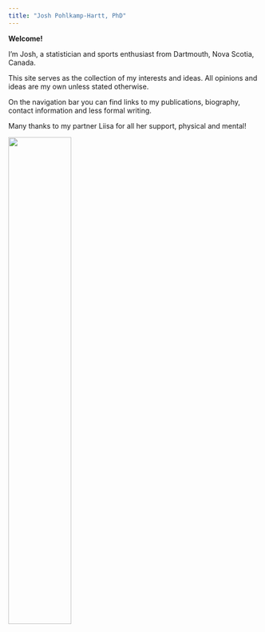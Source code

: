 ```yaml
---
title: "Josh Pohlkamp-Hartt, PhD"
---
```


**Welcome!**

I'm Josh, a statistician and sports enthusiast from Dartmouth, Nova Scotia, Canada.

This site serves as the collection of my interests and ideas. All opinions and ideas are my own unless stated otherwise.

On the navigation bar you can find links to my publications, biography, contact information and less formal writing.

Many thanks to my partner Liisa for all her support, physical and mental!

<img src="files/LiisaJosh_Engagement.jpg" style="width:50%">
